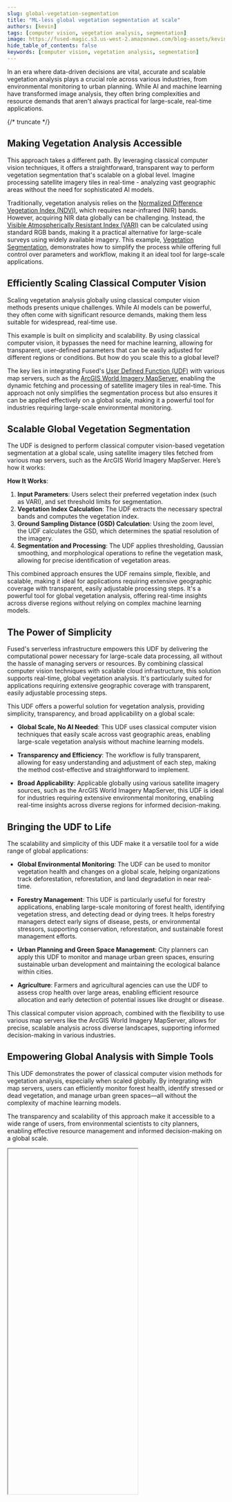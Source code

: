 ```yaml
---
slug: global-vegetation-segmentation
title: "ML-less global vegetation segmentation at scale"
authors: [kevin]
tags: [computer vision, vegetation analysis, segmentation]
image: https://fused-magic.s3.us-west-2.amazonaws.com/blog-assets/kevin-app.png
hide_table_of_contents: false
keywords: [computer vision, vegetation analysis, segmentation]
---
```




<ReactPlayer playsinline={true} className="video__player" playing={true} muted={true} controls height="100%" url="https://fused-magic.s3.us-west-2.amazonaws.com/blog-assets/kevin-demo.mp4" width="100%" />


In an era where data-driven decisions are vital, accurate and scalable vegetation analysis plays a crucial role across various industries, from environmental monitoring to urban planning. While AI and machine learning have transformed image analysis, they often bring complexities and resource demands that aren't always practical for large-scale, real-time applications.

{/* truncate */}

## Making Vegetation Analysis Accessible

This approach takes a different path. By leveraging classical computer vision techniques, it offers a straightforward, transparent way to perform vegetation segmentation that's scalable on a global level. Imagine processing satellite imagery tiles in real-time - analyzing vast geographic areas without the need for sophisticated AI models.

Traditionally, vegetation analysis relies on the [Normalized Difference Vegetation Index (NDVI)](https://gisgeography.com/ndvi-normalized-difference-vegetation-index/), which requires near-infrared (NIR) bands. However, acquiring NIR data globally can be challenging. Instead, the [Visible Atmospherically Resistant Index (VARI)](https://space4water.org/space/visible-atmospherically-resistant-index-vari) can be calculated using standard RGB bands, making it a practical alternative for large-scale surveys using widely available imagery. This example, [Vegetation Segmentation](https://github.com/fusedio/udfs/tree/main/public/Vegetation_Segmentation), demonstrates how to simplify the process while offering full control over parameters and workflow, making it an ideal tool for large-scale applications.


## Efficiently Scaling Classical Computer Vision


Scaling vegetation analysis globally using classical computer vision methods presents unique challenges. While AI models can be powerful, they often come with significant resource demands, making them less suitable for widespread, real-time use.

This example is built on simplicity and scalability. By using classical computer vision, it bypasses the need for machine learning, allowing for transparent, user-defined parameters that can be easily adjusted for different regions or conditions. But how do you scale this to a global level?

The key lies in integrating Fused's [User Defined Function (UDF)](https://docs.fused.io/core-concepts/why/) with various map servers, such as the [ArcGIS World Imagery MapServer](https://www.arcgis.com/home/item.html?id=10df2279f9684e4a9f6a7f08febac2a9), enabling the dynamic fetching and processing of satellite imagery tiles in real-time. This approach not only simplifies the segmentation process but also ensures it can be applied effectively on a global scale, making it a powerful tool for industries requiring large-scale environmental monitoring.



## Scalable Global Vegetation Segmentation


The UDF is designed to perform classical computer vision-based vegetation segmentation at a global scale, using satellite imagery tiles fetched from various map servers, such as the ArcGIS World Imagery MapServer. Here’s how it works:

**How It Works**:
1. **Input Parameters**: Users select their preferred vegetation index (such as VARI), and set threshold limits for segmentation.
2. **Vegetation Index Calculation**: The UDF extracts the necessary spectral bands and computes the vegetation index.
3. **Ground Sampling Distance (GSD) Calculation**: Using the zoom level, the UDF calculates the GSD, which determines the spatial resolution of the imagery.
4. **Segmentation and Processing**: The UDF applies thresholding, Gaussian smoothing, and morphological operations to refine the vegetation mask, allowing for precise identification of vegetation areas.

This combined approach ensures the UDF remains simple, flexible, and scalable, making it ideal for applications requiring extensive geographic coverage with transparent, easily adjustable processing steps. It's a powerful tool for global vegetation analysis, offering real-time insights across diverse regions without relying on complex machine learning models.


## The Power of Simplicity

Fused's serverless infrastructure empowers this UDF by delivering the computational power necessary for large-scale data processing, all without the hassle of managing servers or resources. By combining classical computer vision techniques with scalable cloud infrastructure, this solution supports real-time, global vegetation analysis. It's particularly suited for applications requiring extensive geographic coverage with transparent, easily adjustable processing steps.

This UDF offers a powerful solution for vegetation analysis, providing simplicity, transparency, and broad applicability on a global scale:

- **Global Scale, No AI Needed**: This UDF uses classical computer vision techniques that easily scale across vast geographic areas, enabling large-scale vegetation analysis without machine learning models.

- **Transparency and Efficiency**: The workflow is fully transparent, allowing for easy understanding and adjustment of each step, making the method cost-effective and straightforward to implement.

- **Broad Applicability**: Applicable globally using various satellite imagery sources, such as the ArcGIS World Imagery MapServer, this UDF is ideal for industries requiring extensive environmental monitoring, enabling real-time insights across diverse regions for informed decision-making.





## Bringing the UDF to Life



The scalability and simplicity of this UDF make it a versatile tool for a wide range of global applications:



- **Global Environmental Monitoring**: The UDF can be used to monitor vegetation health and changes on a global scale, helping organizations track deforestation, reforestation, and land degradation in near real-time.



- **Forestry Management**: This UDF is particularly useful for forestry applications, enabling large-scale monitoring of forest health, identifying vegetation stress, and detecting dead or dying trees. It helps forestry managers detect early signs of disease, pests, or environmental stressors, supporting conservation, reforestation, and sustainable forest management efforts.



- **Urban Planning and Green Space Management**: City planners can apply this UDF to monitor and manage urban green spaces, ensuring sustainable urban development and maintaining the ecological balance within cities.



- **Agriculture**: Farmers and agricultural agencies can use the UDF to assess crop health over large areas, enabling efficient resource allocation and early detection of potential issues like drought or disease.



This classical computer vision approach, combined with the flexibility to use various map servers like the ArcGIS World Imagery MapServer, allows for precise, scalable analysis across diverse landscapes, supporting informed decision-making in various industries.



## Empowering Global Analysis with Simple Tools



This UDF demonstrates the power of classical computer vision methods for vegetation analysis, especially when scaled globally. By integrating with map servers, users can efficiently monitor forest health, identify stressed or dead vegetation, and manage urban green spaces—all without the complexity of machine learning models.



The transparency and scalability of this approach make it accessible to a wide range of users, from environmental scientists to city planners, enabling effective resource management and informed decision-making on a global scale.




<Iframe
  id="veg-segmentation-app"
  code={CODE}
  height="800px"
  useResizer={false}
/>
